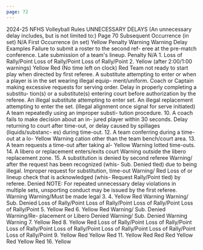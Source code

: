 ```yaml
---
page: 72
---
```


2024-25 NFHS Volleyball Rules UNNECESSARY DELAYS (An unnecessary delay includes, but is not limited to:) Page 70 Subsequent Occurrence (in set) N/A First Occurrence (in set) Yellow Penalty Warning Warning Delay Examples Failure to submit a roster to the second ref- eree at the pre-match conference. Late submission of a team's lineup. Penalty N/A 1. Loss of Rally/Point Loss of Rally/Point Loss of Rally/Point 2. Yellow (after 2:00/1:00 warnings) Yellow Red (No time left on clock) Red Team not ready to start play when directed by first referee. A substitute attempting to enter or when a player is in the set wearing illegal equip- ment/uniform. Coach or Captain making excessive requests for serving order. Delay in properly completing a substitu- tion(s) or a substitute(s) entering court before authorization by the referee. An illegal substitute attempting to enter set. An illegal replacement attempting to enter the set. (illegal alignment once signal for serve initiated) A team repeatedly using an improper substi- tution procedure. 10. A coach fails to make decision about an in- jured player within 30 seconds. Delay returning to court after time-out, or delay caused by spillages (liquids/substanc- es) during time-out. 12. A team conferring during a time-out at a lo- Yellow Warning cation other than the team bench/court area. 13. A team requests a time-out after taking al- Yellow Warning lotted time-outs. 14. A libero or replacement enters/exits court Warning outside the libero replacement zone. 15. A substitution is denied by second referee Warning/ after the request has been recognized (whis- Sub. Denied tled) due to being illegal. Improper request for substitution, time-out Warning/ Red Loss of or lineup check that is acknowledged (whis- Request Rally/Point tled) by referee. Denied NOTE: For repeated unnecessary delay violations in multiple sets, unsporting conduct may be issued by the first referee. Warning Warning/Must be made legal 3. 4. Yellow Red Warning Warning/ Sub. Denied Loss of Rally/Point Loss of Rally/Point Loss of Rally/Point Loss of Rally/Point 5. Yellow Red 6. Yellow Red Warning/ Sub. Denied Warning/Re- placement or Libero Denied Warning/ Sub. Denied Warning Warning 7. Yellow Red 8. Yellow Red Loss of Rally/Point Loss of Rally/Point Loss of Rally/Point Loss of Rally/Point Loss of Rally/Point Loss of Rally/Point Loss of Rally/Point 9. Yellow Red Yellow Red 11. Yellow Red Red Red Yellow Red Yellow Red 16. Yellow